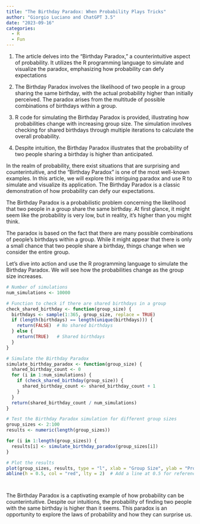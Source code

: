 ```yaml
---
title: "The Birthday Paradox: When Probability Plays Tricks"
author: "Giorgio Luciano and ChatGPT 3.5"
date: "2023-09-16"
categories: 
  - R
  - Fun
---
```


1.  The article delves into the "Birthday Paradox," a counterintuitive aspect of probability. It utilizes the R programming language to simulate and visualize the paradox, emphasizing how probability can defy expectations

2.  The Birthday Paradox involves the likelihood of two people in a group sharing the same birthday, with the actual probability higher than initially perceived. The paradox arises from the multitude of possible combinations of birthdays within a group.

3.  R code for simulating the Birthday Paradox is provided, illustrating how probabilities change with increasing group size. The simulation involves checking for shared birthdays through multiple iterations to calculate the overall probability.

4.  Despite intuition, the Birthday Paradox illustrates that the probability of two people sharing a birthday is higher than anticipated.

In the realm of probability, there exist situations that are surprising and counterintuitive, and the "Birthday Paradox" is one of the most well-known examples. In this article, we will explore this intriguing paradox and use R to simulate and visualize its application. The Birthday Paradox is a classic demonstration of how probability can defy our expectations.


The Birthday Paradox is a probabilistic problem concerning the likelihood that two people in a group share the same birthday. At first glance, it might seem like the probability is very low, but in reality, it's higher than you might think.

The paradox is based on the fact that there are many possible combinations of people's birthdays within a group. While it might appear that there is only a small chance that two people share a birthday, things change when we consider the entire group.

Let's dive into action and use the R programming language to simulate the Birthday Paradox. We will see how the probabilities change as the group size increases.

```r
# Number of simulations
num_simulations <- 10000

# Function to check if there are shared birthdays in a group
check_shared_birthday <- function(group_size) {
  birthdays <- sample(1:365, group_size, replace = TRUE)
  if (length(birthdays) == length(unique(birthdays))) {
    return(FALSE)  # No shared birthdays
  } else {
    return(TRUE)   # Shared birthdays
  }
}

# Simulate the Birthday Paradox
simulate_birthday_paradox <- function(group_size) {
  shared_birthday_count <- 0
  for (i in 1:num_simulations) {
    if (check_shared_birthday(group_size)) {
      shared_birthday_count <- shared_birthday_count + 1
    }
  }
  return(shared_birthday_count / num_simulations)
}

# Test the Birthday Paradox simulation for different group sizes
group_sizes <- 2:100
results <- numeric(length(group_sizes))

for (i in 1:length(group_sizes)) {
  results[i] <- simulate_birthday_paradox(group_sizes[i])
}

# Plot the results
plot(group_sizes, results, type = "l", xlab = "Group Size", ylab = "Probability of Shared Birthday", main = "Birthday Paradox Simulation")
abline(h = 0.5, col = "red", lty = 2)  # Add a line at 0.5 for reference




```


The Birthday Paradox is a captivating example of how probability can be counterintuitive. Despite our intuitions, the probability of finding two people with the same birthday is higher than it seems. This paradox is an opportunity to explore the laws of probability and how they can surprise us.

